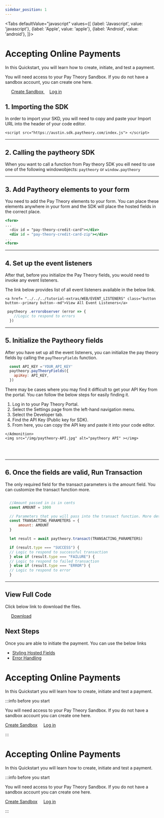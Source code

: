 ```yaml
---
sidebar_position: 1
---
```



<Tabs
  defaultValue="javascript"
  values={[
    {label: 'Javascript', value: 'javascript'},
    {label: 'Apple', value: 'apple'},
    {label: 'Android', value: 'android'},
  ]}>
  <TabItem value="javascript">
  <h1>Accepting Online Payments </h1>
    <p>
      In this Quickstart, you will learn how to create, initiate, and test a payment.
    </p>
    <Admonition type="info"  title="Before you start">
    <p>
    You will need access to your Pay Theory Sandbox. If you do not have a sandbox account, you can create one here.
    </p>
    &nbsp;&nbsp;&nbsp;&nbsp;&nbsp;<a href="https://start.merchant.dashboard.paytheory.com/settings" class="button button--primary button--md">Create Sandbox </a>
      &nbsp;&nbsp;&nbsp;
    <a href="https://start.merchant.dashboard.paytheory.com/settings" class="button button--secondary button--md">Log in </a>
    </Admonition>

  ## 1. Importing the SDK
  In order to import your SKD, you will need to copy and paste your Import URL into the header of your code editor.
  
  ```
  <script src="https://austin.sdk.paytheory.com/index.js"> </script>
  ```
***

  ## 2. Calling the paytheory SDK
  When you want to call a function from Pay theory SDK you eill need to use one of the following windowobjects:
  ` paytheory ` or ` window.paytheory `
  
***
  ## 3. Add Paytheory elements to your form 
  You need to add the Pay Theory elements to your form. You can place these elements anywhere in your form and the SDK will place the hosted fields in the correct place.

  ```jsx
  <form>
  ...
    ‹div id = "pay-theory-credit-card"></div> 
    <div id = "pay-theory-credit-card-zip"></div>
  ...
  <form>
  ```
***

  ## 4. Set up the event listeners
  After that, before you initialize the Pay Theory fields, you would need to invoke any event listeners.

  <Admonition type="tip"  title="Recommended Event Listeners">
    <p>The link below provides list of all event listeners available in the below link.</p>
     
    <a href= "../../../tutorial-extras/WEB/EVENT_LISTENERS" class="button button--primary button--md">View All Event Listeners</a>
    
  </Admonition>

  ```jsx
   paytheory .errorobserver (error => {
      //Logic to respond to errors
    })

  ```
***
  ## 5. Initialize the Paytheory fields
  After you have set up all the event listeners, you can initialize the pay theory fields by calling the 
  ` payTheoryFields `  function.
  
  ```jsx
    const API_KEY ='YOUR_API_KEY'
    paytheory.payTheoryFields({
      apiKey: API_KEY,
    })
  ```
  <Admonition type="info"  title="Find your API Key from Pay Theory Portal">
    <p>
      There may be cases where you may find it difficult to get your API Key from the portal. You can follow the below steps for easily finding it.
      &nbsp;&nbsp;&nbsp;&nbsp;&nbsp;
      <ol>
        <li>Log in to your Pay Theory Portal.</li>
        <li>Select the Settings page from the left-hand navigation menu.</li>
        <li>Select the Developer tab.</li>
        <li>Find the API Key (Public key for SDK).</li>
        <li>From here, you can copy the API key and paste it into your code editor.</li>
      </ol>
    </p>
    
    </Admonition>
    <img src="/img/paytheory-API.jpg" alt="paytheory API" ></img>
  <br>
  </br>

***

  ## 6. Once the fields are valid, Run Transaction
  The only required field for the transact parameters is the amount field. You can customize the transact function more.
  ```jsx

    //Amount passed in is in cents
    const AMOUNT = 1000

    // Parameters that you will pass into the transact function. More details below.
    const TRANSACTING_PARAMETERS = { 
        amount: AMOUNT
    }

    let result = await paytheory.transact(TRANSACTING_PARAMETERS)

    if (result.type === "SUCCESS") {
    // Logic to respond to successful transaction
    } else if (result.type === "FAILURE") {
    // Logic to respond to failed transaction
    } else if (result.type === "ERROR") {
    // Logic to respond to error
    }
  ```
***
  ## View Full Code
  <Admonition type="info"  title="View Full Code">
    <p>Click below link to download the files.</p>
    &nbsp;&nbsp;&nbsp;&nbsp; <a  target="\_blank" href={require('/static/js-sdk-sample-template-paytheory.zip').default}  class="button button--primary button--md" download > Download </a>
    
  </Admonition>

  ## Next Steps 
  Once you are able to initiate the payment. You can use the below links

  - [Styling Hosted Fields](./StylingPayTheoryFields.mdx)
  - [Error Handling](./Errorhandling)
  



  </TabItem>



















 
  <TabItem value="apple">
  
  # Accepting Online Payments
  In this Quickstart you will learn how to create, initiate and test a payment.


  :::info before you start

  You will need access to your Pay Theory Sandbox. If you do not have a sandbox account you can create one here.

  <a href="https://start.merchant.dashboard.paytheory.com/settings" class="button button--secondary button--lg">Create Sandbox</a>
  &nbsp;&nbsp;&nbsp;
  <a href="https://start.merchant.dashboard.paytheory.com/settings" class="button button--secondary button--lg">Log in</a>

  :::
  
  </TabItem>
  <TabItem value="android">
  
  # Accepting Online Payments
  In this Quickstart you will learn how to create, initiate and test a payment.


  :::info before you start

  You will need access to your Pay Theory Sandbox. If you do not have a sandbox account you can create one here.

  <a href="https://start.merchant.dashboard.paytheory.com/settings" class="button button--primary button--md">Create Sandbox</a>
  &nbsp;&nbsp;&nbsp;
  <a href="https://start.merchant.dashboard.paytheory.com/settings" class="button button--secondary button--md">Log in</a>

  :::
  </TabItem>
</Tabs>






